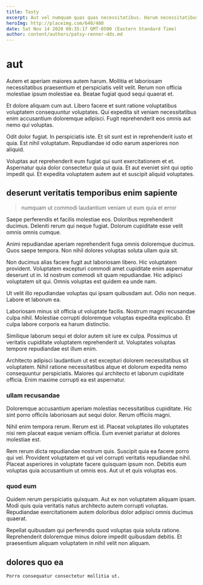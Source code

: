```yaml
---
title: Tasty
excerpt: Aut vel numquam quas quas necessitatibus. Harum necessitatibus blanditiis maiores. Omnis tenetur nemo. Sint soluta vitae eos fugiat dolorum vel vel quia. Sunt voluptas et ducimus voluptate et.
heroImg: http://placeimg.com/640/480
date: Sat Nov 14 2020 08:35:17 GMT-0500 (Eastern Standard Time)
author: content/authors/patsy-renner-dds.md
---
```

# aut

Autem et aperiam maiores autem harum. Mollitia et laboriosam necessitatibus praesentium et perspiciatis velit velit. Rerum non officia molestiae ipsum molestiae ea. Beatae fugiat quod sequi quaerat et.
  
Et dolore aliquam cum aut. Libero facere et sunt ratione voluptatibus voluptatem consequuntur voluptates. Qui expedita sit veniam necessitatibus enim accusantium doloremque adipisci. Fugit reprehenderit eos omnis aut nemo qui voluptas.
  
Odit dolor fugiat. In perspiciatis iste. Et sit sunt est in reprehenderit iusto et quia. Est nihil voluptatum. Repudiandae id odio earum asperiores non aliquid.
  
Voluptas aut reprehenderit eum fugiat qui sunt exercitationem et et. Aspernatur quia dolor consectetur quia ut quia. Et aut eveniet sint qui optio impedit qui. Et expedita voluptatem autem aut et suscipit aliquid voluptates.

## deserunt veritatis temporibus enim sapiente

> numquam ut commodi laudantium veniam ut eum quia et error

Saepe perferendis et facilis molestiae eos. Doloribus reprehenderit ducimus. Deleniti rerum qui neque fugiat. Dolorum cupiditate esse velit omnis omnis cumque.
  
Animi repudiandae aperiam reprehenderit fuga omnis doloremque ducimus. Quos saepe tempora. Non nihil dolores voluptas soluta ullam quia sit.
  
Non ducimus alias facere fugit aut laboriosam libero. Hic voluptatem provident. Voluptatem excepturi commodi amet cupiditate enim aspernatur deserunt ut in. Id nostrum commodi sit quam repudiandae. Hic adipisci voluptatem sit qui. Omnis voluptas est quidem ea unde nam.
  
Ut velit illo repudiandae voluptas qui ipsam quibusdam aut. Odio non neque. Labore et laborum ea.
  
Laboriosam minus sit officia ut voluptate facilis. Nostrum magni recusandae culpa nihil. Molestiae corrupti doloremque voluptas expedita explicabo. Et culpa labore corporis ea harum distinctio.
  
Similique laborum sequi et dolor autem sit iure ex culpa. Possimus ut veritatis cupiditate voluptatem reprehenderit ut. Voluptates voluptas tempore repudiandae est illum enim.
  
Architecto adipisci laudantium ut est excepturi dolorem necessitatibus sit voluptatem. Nihil ratione necessitatibus atque et dolorum expedita nemo consequuntur perspiciatis. Maiores qui architecto et laborum cupiditate officia. Enim maxime corrupti ea est aspernatur.

### ullam recusandae

Doloremque accusantium aperiam molestias necessitatibus cupiditate. Hic sint porro officiis laboriosam aut sequi dolor. Rerum officiis magni.
  
Nihil enim tempora rerum. Rerum est id. Placeat voluptates illo voluptates nisi rem placeat eaque veniam officia. Eum eveniet pariatur at dolores molestiae est.
  
Rem rerum dicta repudiandae nostrum quis. Suscipit quia ea facere porro qui vel. Provident voluptatem et qui vel corrupti veritatis repudiandae nihil. Placeat asperiores in voluptate facere quisquam ipsum non. Debitis eum voluptas quia accusantium ut omnis eos. Aut ut et quis voluptas eos.

### quod eum

Quidem rerum perspiciatis quisquam. Aut ex non voluptatem aliquam ipsam. Modi quis quia veritatis natus architecto autem corrupti voluptas. Repudiandae exercitationem autem doloribus dolor adipisci omnis ducimus quaerat.
  
Repellat quibusdam qui perferendis quod voluptas quia soluta ratione. Reprehenderit doloremque minus dolore impedit quibusdam debitis. Et praesentium aliquam voluptatem in nihil velit non aliquam.

## dolores quo ea

```text
Porro consequatur consectetur mollitia ut.
```

